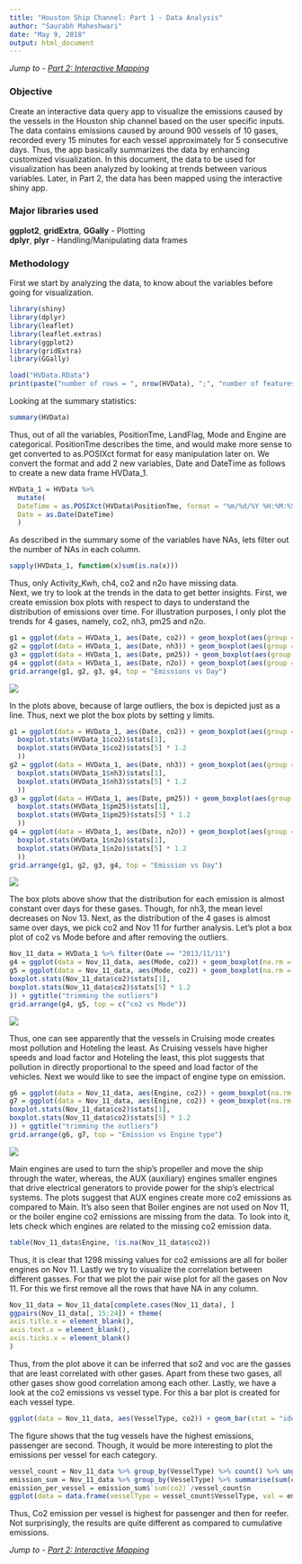 ```yaml
---
title: "Houston Ship Channel: Part 1 - Data Analysis"
author: "Saurabh Maheshwari"
date: "May 9, 2018"
output: html_document
---
```

*Jump to - <a href="http://rpubs.com/Saurabhmaheshwari96/388130" target="_blank">Part 2: Interactive Mapping</a> *  

### Objective  
Create an interactive data query app to visualize the emissions caused by the vessels in the Houston ship channel based on the user specific inputs. The data contains emissions caused by around 900 vessels of 10 gases, recorded every 15 minutes for each vessel approximately for 5 consecutive days. Thus, the app basically summarizes the data by enhancing customized visualization. In this document, the data to be used for visualization has been analyzed by looking at trends between various variables. Later, in Part 2, the data has been mapped using the interactive shiny app.

### Major libraries used  
**ggplot2**, **gridExtra**, **GGally** - Plotting  
**dplyr**, **plyr** - Handling/Manipulating data frames  

### Methodology
First we start by analyzing the data, to know about the variables before going for visualization.   
```r
library(shiny)
library(dplyr)
library(leaflet)
library(leaflet.extras)
library(ggplot2)
library(gridExtra)
library(GGally)
```

```r
load("HVData.RData")
print(paste("number of rows = ", nrow(HVData), ";", "number of features = ", ncol(HVData)))
```
Looking at the summary statistics:  
```r
summary(HVData)
```
Thus, out of all the variables, PositionTme, LandFlag, Mode and Engine are categorical. PositionTme describes the time, and would make more sense to get converted to as.POSIXct format for easy manipulation later on. We convert the format and add 2 new variables, Date and DateTime as follows to create a new data frame HVData_1.  
```r
HVData_1 = HVData %>%
  mutate(
  DateTime = as.POSIXct(HVData$PositionTme, format = "%m/%d/%Y %H:%M:%S", tz = "GMT"),
  Date = as.Date(DateTime)
  )
```
As described in the summary some of the variables have NAs, lets filter out the number of NAs in each column.  
```r
sapply(HVData_1, function(x)sum(is.na(x)))
```
Thus, only Activity_Kwh, ch4, co2 and n2o have missing data.     
Next, we try to look at the trends in the data to get better insights. First, we create emission box plots with respect to days to understand the distribution of emissions over time. For illustration purposes, I only plot the trends for 4 gases, namely, co2, nh3, pm25 and n2o.  
```r
g1 = ggplot(data = HVData_1, aes(Date, co2)) + geom_boxplot(aes(group = Date), na.rm = TRUE)
g2 = ggplot(data = HVData_1, aes(Date, nh3)) + geom_boxplot(aes(group = Date), na.rm = TRUE)
g3 = ggplot(data = HVData_1, aes(Date, pm25)) + geom_boxplot(aes(group = Date), na.rm = TRUE)
g4 = ggplot(data = HVData_1, aes(Date, n2o)) + geom_boxplot(aes(group = Date), na.rm = TRUE)
grid.arrange(g1, g2, g3, g4, top = "Emissions vs Day")
```

![](Emissions_vs_Day.png)

In the plots above, because of large outliers, the box is depicted just as a line. Thus, next we plot the box plots by setting y limits.  
```r
g1 = ggplot(data = HVData_1, aes(Date, co2)) + geom_boxplot(aes(group = Date), na.rm = TRUE) + coord_cartesian(ylim = c(
  boxplot.stats(HVData_1$co2)$stats[1],
  boxplot.stats(HVData_1$co2)$stats[5] * 1.2
  ))
g2 = ggplot(data = HVData_1, aes(Date, nh3)) + geom_boxplot(aes(group = Date), na.rm = TRUE) + coord_cartesian(ylim = c(
  boxplot.stats(HVData_1$nh3)$stats[1],
  boxplot.stats(HVData_1$nh3)$stats[5] * 1.2
  ))
g3 = ggplot(data = HVData_1, aes(Date, pm25)) + geom_boxplot(aes(group = Date), na.rm = TRUE) + coord_cartesian(ylim = c(
  boxplot.stats(HVData_1$pm25)$stats[1],
  boxplot.stats(HVData_1$pm25)$stats[5] * 1.2
  ))
g4 = ggplot(data = HVData_1, aes(Date, n2o)) + geom_boxplot(aes(group = Date), na.rm = TRUE) + coord_cartesian(ylim = c(
  boxplot.stats(HVData_1$n2o)$stats[1],
  boxplot.stats(HVData_1$n2o)$stats[5] * 1.2
  ))
grid.arrange(g1, g2, g3, g4, top = "Emission vs Day")
```
![](Emission_vs_Day_2.png)

The box plots above show that the distribution for each emission is almost constant over days for these gases. Though, for nh3, the mean level decreases on Nov 13. Next, as the distribution of the 4 gases is almost same over days, we pick co2 and Nov 11 for further analysis. Let's plot a box plot of co2 vs Mode before and after removing the outliers.  
```r
Nov_11_data = HVData_1 %>% filter(Date == "2013/11/11")
g4 = ggplot(data = Nov_11_data, aes(Mode, co2)) + geom_boxplot(na.rm = TRUE) + ggtitle("without trimming outliers")
g5 = ggplot(data = Nov_11_data, aes(Mode, co2)) + geom_boxplot(na.rm = TRUE) + coord_cartesian(ylim = c(
boxplot.stats(Nov_11_data$co2)$stats[1],
boxplot.stats(Nov_11_data$co2)$stats[5] * 1.2
)) + ggtitle("trimming the outliers")
grid.arrange(g4, g5, top = c("co2 vs Mode"))
```
![](co2_vs_mode.png)

Thus, one can see apparently that the vessels in Cruising mode creates most pollution and Hoteling the least. As Cruising vessels have higher speeds and load factor and Hoteling the least, this plot suggests that pollution in directly proportional to the speed and load factor of the vehicles. Next we would like to see the impact of engine type on emission.    
```r
g6 = ggplot(data = Nov_11_data, aes(Engine, co2)) + geom_boxplot(na.rm = TRUE) + ggtitle("without trimming outliers")
g7 = ggplot(data = Nov_11_data, aes(Engine, co2)) + geom_boxplot(na.rm = TRUE) + coord_cartesian(ylim = c(
boxplot.stats(Nov_11_data$co2)$stats[1],
boxplot.stats(Nov_11_data$co2)$stats[5] * 1.2
)) + ggtitle("trimming the outliers")
grid.arrange(g6, g7, top = "Emission vs Engine type")

```
![](emission_vs_engine_type.png)

Main engines are used to turn the ship's propeller and move the ship through the water, whereas, the AUX (auxiliary) engines smaller engines that  drive  electrical generators to provide power for the ship's electrical systems. The plots suggest that AUX engines create more co2 emissions as compared to Main. It's also seen that Boiler engines are not used on Nov 11, or the boiler engine co2 emissions are missing from the data. To look into it, lets check which engines are related to the missing co2 emission data.  
```r
table(Nov_11_data$Engine, !is.na(Nov_11_data$co2))
```
Thus, it is clear that 1298 missing values for co2 emissions are all for boiler engines on Nov 11. Lastly we try to visualize the correlation between different gasses. For that we plot the pair wise plot for all the gases on Nov 11.  For this we first remove all the rows that have NA in any column.  
```r
Nov_11_data = Nov_11_data[complete.cases(Nov_11_data), ]
ggpairs(Nov_11_data[, 15:24]) + theme(
axis.title.x = element_blank(),
axis.text.x = element_blank(),
axis.ticks.x = element_blank()
)
```
Thus, from the plot above it can be inferred that so2 and voc are the gasses that are least correlated with other gases. Apart from these two gases, all other gases show good correlation among each other. Lastly, we have a look at the co2 emissions vs vessel type. For this a bar plot is created for each vessel type.  
```r
ggplot(data = Nov_11_data, aes(VesselType, co2)) + geom_bar(stat = "identity") + theme(axis.text.x = element_text(angle = 90)) + ggtitle("co2 emission vs Vessel type")
```
The figure shows that the tug vessels have the highest emissions, passenger are second. Though, it would be more interesting to plot the emissions per vessel for each category.  
```r
vessel_count = Nov_11_data %>% group_by(VesselType) %>% count() %>% ungroup()
emission_sum = Nov_11_data %>% group_by(VesselType) %>% summarise(sum(co2)) %>% ungroup()
emission_per_vessel = emission_sum$`sum(co2)`/vessel_count$n
ggplot(data = data.frame(vesselType = vessel_count$VesselType, val = emission_per_vessel), aes(vesselType, val)) + geom_bar(stat = "identity") + theme(axis.text.x = element_text(angle = 90)) + ggtitle("Co2 emission per vessel vs Vessel type")
```

Thus, Co2 emission per vessel is highest for passenger and then for reefer. Not surprisingly, the results are quite different as compared to cumulative emissions.

*Jump to - <a href="http://rpubs.com/Saurabhmaheshwari96/388130" target="_blank">Part 2: Interactive Mapping</a> *
